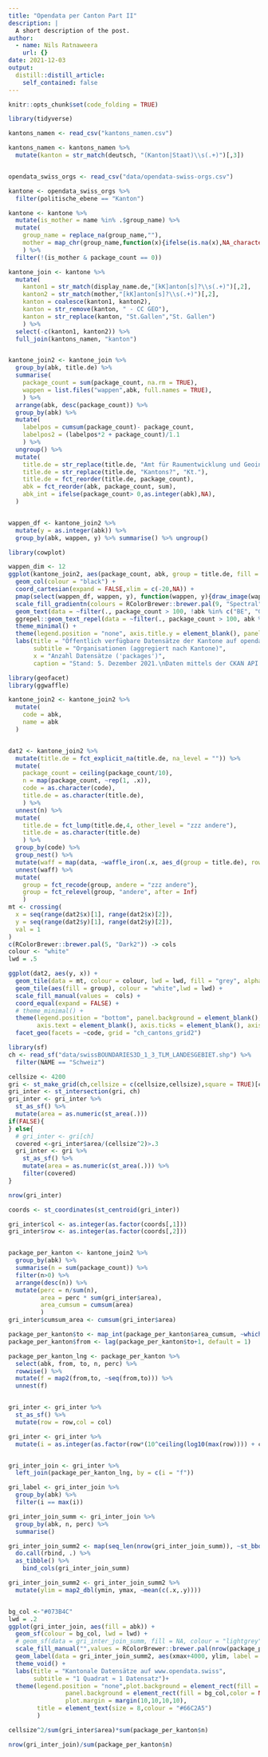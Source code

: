 ```yaml
---
title: "Opendata per Canton Part II"
description: |
  A short description of the post.
author:
  - name: Nils Ratnaweera
    url: {}
date: 2021-12-03
output:
  distill::distill_article:
    self_contained: false
---
```


```r
knitr::opts_chunk$set(code_folding = TRUE)

```


```r
library(tidyverse)
```


```r
kantons_namen <- read_csv("kantons_namen.csv")

kantons_namen <- kantons_namen %>%
  mutate(kanton = str_match(deutsch, "(Kanton|Staat)\\s(.+)")[,3])


opendata_swiss_orgs <- read_csv("data/opendata-swiss-orgs.csv")

kantone <- opendata_swiss_orgs %>%
  filter(politische_ebene == "Kanton")

kantone <- kantone %>%
  mutate(is_mother = name %in% .$group_name) %>%
  mutate(
    group_name = replace_na(group_name,""),
    mother = map_chr(group_name,function(x){ifelse(is.na(x),NA_character_,display_name.de[x== name])})
    ) %>% 
  filter(!(is_mother & package_count == 0))

```


```r
kantone_join <- kantone %>%
  mutate(
    kanton1 = str_match(display_name.de,"[kK]anton[s]?\\s(.+)")[,2],
    kanton2 = str_match(mother,"[kK]anton[s]?\\s(.+)")[,2],
    kanton = coalesce(kanton1, kanton2),
    kanton = str_remove(kanton, " - CC GEO"),
    kanton = str_replace(kanton, "St.Gallen","St. Gallen")
    ) %>%
  select(-c(kanton1, kanton2)) %>%
  full_join(kantons_namen, "kanton") 


kantone_join2 <- kantone_join %>%
  group_by(abk, title.de) %>%
  summarise(
    package_count = sum(package_count, na.rm = TRUE),
    wappen = list.files("wappen",abk, full.names = TRUE),
    ) %>%
  arrange(abk, desc(package_count)) %>%
  group_by(abk) %>%
  mutate(
    labelpos = cumsum(package_count)- package_count,
    labelpos2 = (labelpos*2 + package_count)/1.1
    ) %>%
  ungroup() %>%
  mutate(
    title.de = str_replace(title.de, "Amt für Raumentwicklung und Geoinformation \\(AREG\\)", "AREG"),
    title.de = str_replace(title.de, "Kantons?", "Kt."),
    title.de = fct_reorder(title.de, package_count),
    abk = fct_reorder(abk, package_count, sum),
    abk_int = ifelse(package_count> 0,as.integer(abk),NA),
  )


wappen_df <- kantone_join2 %>%
  mutate(y = as.integer(abk)) %>% 
  group_by(abk, wappen, y) %>% summarise() %>% ungroup()

```



```r
library(cowplot)

wappen_dim <- 12
ggplot(kantone_join2, aes(package_count, abk, group = title.de, fill = abk_int)) +
  geom_col(colour = "black") +
  coord_cartesian(expand = FALSE,xlim = c(-20,NA)) +
  pmap(select(wappen_df, wappen, y), function(wappen, y){draw_image(wappen, x = -5, y = y, width = wappen_dim, height = wappen_dim,hjust = 1,vjust = 0.5)}) +
  scale_fill_gradientn(colours = RColorBrewer::brewer.pal(9, "Spectral")) +
  geom_text(data = ~filter(., package_count > 100, !abk %in% c("BE", "GR")), aes(x = labelpos, label = title.de), hjust = 0, nudge_x = 5) +
  ggrepel::geom_text_repel(data = ~filter(., package_count > 100, abk %in% c("BE", "GR")), aes(x = labelpos2, label = title.de), hjust = 0, nudge_x = 50, nudge_y = -.5, segment.curvature = -.1) +
  theme_minimal() +
  theme(legend.position = "none", axis.title.y = element_blank(), panel.grid.major.y = element_blank(), panel.grid.minor.y = element_blank()) +
  labs(title = "Öffentlich verfügbare Datensätze der Kantone auf opendata.swiss",
       subtitle = "Organisationen (aggregiert nach Kantone)",
       x = "Anzahl Datensätze ('packages')",
       caption = "Stand: 5. Dezember 2021.\nDaten mittels der CKAN API ermittelt und den Kantonen zugewiesen.\nOrganisationen mit > 100 Datensätze sind namentlich erwähnt")

```


```r
library(geofacet)
library(ggwaffle)

kantone_join2 <- kantone_join2 %>%
  mutate(
    code = abk,
    name = abk
  )


dat2 <- kantone_join2 %>%
  mutate(title.de = fct_explicit_na(title.de, na_level = "")) %>%
  mutate(
    package_count = ceiling(package_count/10),
    n = map(package_count, ~rep(1, .x)),
    code = as.character(code),
    title.de = as.character(title.de),
    ) %>%
  unnest(n) %>% 
  mutate(
    title.de = fct_lump(title.de,4, other_level = "zzz andere"),
    title.de = as.character(title.de)
    ) %>% 
  group_by(code) %>%
  group_nest() %>%
  mutate(waff = map(data, ~waffle_iron(.x, aes_d(group = title.de), rows = 10))) %>%
  unnest(waff) %>%
  mutate(
    group = fct_recode(group, andere = "zzz andere"),
    group = fct_relevel(group, "andere", after = Inf)
    )
mt <- crossing(
  x = seq(range(dat2$x)[1], range(dat2$x)[2]),
  y = seq(range(dat2$y)[1], range(dat2$y)[2]),
  val = 1
)
c(RColorBrewer::brewer.pal(5, "Dark2")) -> cols
colour <- "white"
lwd = .5
```


```r
ggplot(dat2, aes(y, x)) +
  geom_tile(data = mt, colour = colour, lwd = lwd, fill = "grey", alpha = 0.3) +
  geom_tile(aes(fill = group), colour = "white",lwd = lwd) +
  scale_fill_manual(values =  cols) +
  coord_equal(expand = FALSE) +
  # theme_minimal() +
  theme(legend.position = "bottom", panel.background = element_blank(),strip.text.x = element_text(margin = margin(1,0,1,0, "mm")),
        axis.text = element_blank(), axis.ticks = element_blank(), axis.title = element_blank(), legend.title = element_blank()) +
  facet_geo(facets = ~code, grid = "ch_cantons_grid2")

```


```r
library(sf)
ch <- read_sf("data/swissBOUNDARIES3D_1_3_TLM_LANDESGEBIET.shp") %>%
  filter(NAME == "Schweiz")

cellsize <- 4200
gri <- st_make_grid(ch,cellsize = c(cellsize,cellsize),square = TRUE)[ch]
gri_inter <- st_intersection(gri, ch)
gri_inter <- gri_inter %>%
  st_as_sf() %>%
  mutate(area = as.numeric(st_area(.)))
if(FALSE){
} else{
  # gri_inter <- gri[ch]
  covered <-gri_inter$area/(cellsize^2)>.3
  gri_inter <- gri %>%
    st_as_sf() %>%
    mutate(area = as.numeric(st_area(.))) %>%
    filter(covered)
}

nrow(gri_inter)

coords <- st_coordinates(st_centroid(gri_inter))

gri_inter$col <- as.integer(as.factor(coords[,1]))
gri_inter$row <- as.integer(as.factor(coords[,2]))


package_per_kanton <- kantone_join2 %>%
  group_by(abk) %>% 
  summarise(n = sum(package_count)) %>%
  filter(n>0) %>%
  arrange(desc(n)) %>%
  mutate(perc = n/sum(n),
         area = perc * sum(gri_inter$area),
         area_cumsum = cumsum(area)
         )
gri_inter$cumsum_area <- cumsum(gri_inter$area)

package_per_kanton$to <- map_int(package_per_kanton$area_cumsum, ~which.min(abs(gri_inter$cumsum_area - .x)))
package_per_kanton$from <- lag(package_per_kanton$to+1, default = 1)

package_per_kanton_lng <- package_per_kanton %>%
  select(abk, from, to, n, perc) %>%
  rowwise() %>%
  mutate(f = map2(from,to, ~seq(from,to))) %>%
  unnest(f)


gri_inter <- gri_inter %>%
  st_as_sf() %>%
  mutate(row = row,col = col)

gri_inter <- gri_inter %>%
  mutate(i = as.integer(as.factor(row*(10^ceiling(log10(max(row)))) + col)))


gri_inter_join <- gri_inter %>%
  left_join(package_per_kanton_lng, by = c(i = "f"))

gri_label <- gri_inter_join %>%
  group_by(abk) %>%
  filter(i == max(i))

gri_inter_join_summ <- gri_inter_join %>%
  group_by(abk, n, perc) %>%
  summarise()

gri_inter_join_summ2 <- map(seq_len(nrow(gri_inter_join_summ)), ~st_bbox(gri_inter_join_summ[.x,])) %>%
  do.call(rbind, .) %>%
  as_tibble() %>%
    bind_cols(gri_inter_join_summ)

gri_inter_join_summ2 <- gri_inter_join_summ2 %>%
  mutate(ylim = map2_dbl(ymin, ymax, ~mean(c(.x,.y))))



```



```r



bg_col <-"#073B4C"
lwd = .2
ggplot(gri_inter_join, aes(fill = abk)) + 
  geom_sf(colour = bg_col, lwd = lwd) +
  # geom_sf(data = gri_inter_join_summ, fill = NA, colour = "lightgrey", lwd = lwd) +
  scale_fill_manual("",values = RColorBrewer::brewer.pal(nrow(package_per_kanton), "Spectral")) +
  geom_label(data = gri_inter_join_summ2, aes(xmax+4000, ylim, label = paste0(abk, " (", round(perc*100), "%)"), fill = abk), inherit.aes = FALSE,label.padding = unit(0.1, "lines"), size = 2) +
  theme_void() +
  labs(title = "Kantonale Datensätze auf www.opendata.swiss",
       subtitle = "1 Quadrat ≈ 1 Datensatz")+
  theme(legend.position = "none",plot.background = element_rect(fill = bg_col),
                panel.background = element_rect(fill = bg_col,color = NA),
                plot.margin = margin(10,10,10,10),
        title = element_text(size = 8,colour = "#66C2A5")
        )

cellsize^2/sum(gri_inter$area)*sum(package_per_kanton$n)

nrow(gri_inter_join)/sum(package_per_kanton$n)
```

